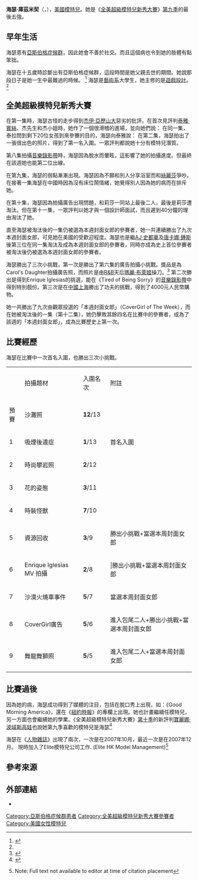 {{NoteTA
|1=zh-cn:阿斯伯格综合征; zh-hk:亞氏保加症; zh-tw:亞斯伯格症候群;
}}
{{Infobox Model
| name          = 海瑟·庫茲米契<br />{{en}}Heather Kuzmich
| image         = 
| imagesize     =  
| caption       = 
| birthname     = Heather Kuzmich
| birthdate     = {{birth date and age|1986|4|19}}
| location      = {{US}}[[印第安納州|印第安納州]][[瓦爾帕萊索_(印第安納州)|瓦爾帕萊索]]
| deathdate     = 
| deathplace    = 
| height        = {{Height|ft=6|in=0}} <ref name=FansOfRealityTV>{{cite web|url=http://www.fansofrealitytv.com/forums/america-s-next-top-model-9/70129-america-s-next-top-model-9-interview-heather-12-03-07-a.html|title=America’s Next Top Model 9: Interview with Heather|publisher=FansofRealityTV.com|date=12-03-07|accessdate=2007-12-17|archive-date=2007-12-17|archive-url=https://web.archive.org/web/20071217161906/http://www.fansofrealitytv.com/forums/america-s-next-top-model-9/70129-america-s-next-top-model-9-interview-heather-12-03-07-a.html|dead-url=no}}</ref>
| weight        = 
| haircolor     = 棕色
| eyecolor      = 綠色
| measurements  = 
| dress size    = 
| shoesize      = 
| agency        = {{HK}}Elite Model Management
| alias(es)     = 
| spouse        = 
| homepage      = 
}}
'''海瑟·庫茲米契'''（{{lang-en|Heather Kuzmich}}，{{bd|1986年|4月19日|catIdx=C}}），[[美國|美國]][[模特兒|模特兒]]。她是《[[全美超級模特兒新秀大賽|全美超級模特兒新秀大賽]]》[[全美超級模特兒新秀大賽_(第九季)|第九季]]的最後五強。

== 早年生活 ==
海瑟患有[[亞斯伯格症候群|亞斯伯格症候群]]，因此她會不善於社交。而且這個病也令到她的肢體有點笨拙。

海瑟在十五歲時診斷出有亞斯伯格症候群，這段時間是她父親去世的期間。她說那段日子是她一生中最難過的時候。
<ref name=WPInterview>{{cite news
 | title = Interview: Heather Kuzmich of America's Next Top Model
 | url = http://www.wrongplanet.net/article355.html
 | format = Interview
 | publisher = [[Wrong_Planet|Wrong Planet]]
 | date = 2007-11-29
 | accessdate = 2007-12-08
 | archive-date = 2007-12-12
 | archive-url = https://web.archive.org/web/20071212234603/http://www.wrongplanet.net/article355.html
 | dead-url = no
 }}</ref> 
海瑟是[[藝術系|藝術系]]大學生，她主修的是[[遊戲設計|遊戲設計]]。<ref name=WPInterview/>

== 全美超級模特兒新秀大賽 ==
在第一集時，海瑟古怪的走步得到[[杰伊·亞歷山大|杰伊·亞歷山大]]惡劣的批評。在首次見評判[[泰雅·賓絲|泰雅·賓絲]]、杰先生和杰小姐時，她作了一個很滑稽的進場，並向她們說：
{{cquote|嗨…你們好，美女妳好…泰雅妳好…|}}
在同一集，泰拉問到剩下20位女孩到來參賽的目的，海瑟向泰雅說：
{{cquote|我是要來向一些沒人注意的、在社會最底層的少女展示，雖然在現實生活中沒有人留意你，但是這樣並不代表你不特別。<ref>在郵輪上，泰雅問她們為甚麼自己能成為冠軍時海瑟的問答</ref>|}}
在第二集，海瑟拍出了一張很出色的照片，得到了第一名入圍。一眾評判都說她十分有模特兒潛質。

第八集拍攝[[音樂錄影帶|音樂錄影帶]]時，海瑟因為脫水而暈眩，這影響了她的拍攝進度。但最終在該週她也能第二位出線。

在第九集，海瑟的弱點漸漸出現。海瑟因為不願和別人分享浴室而和[[絲麗莎|絲麗莎]]爭吵。在接著一集海瑟在中國時因為沒有床位鬧情緒，她覺得別人因為她的病而在排斥她。

在第十集，海瑟因為拍攝廣告出現問題，和莉莎一同站上最後二人，最後是莉莎遭淘汰。但在第十一集，一眾評判以她才與一個設計師面試，而且遲到40分鐘的理由淘汰了她。

直至海瑟被淘汰後的一集仍被選為本週封面女郎的參賽者，她一共連續勝出了九次本週封面女郎，可見她在美國的受歡迎程度。海瑟也是繼[[AJ·史都華|AJ·史都華]]及[[唐卡娜·鍾斯|唐卡娜·鍾斯]]後第三位在同一集淘汰及成為本週封面女郎的參賽者，同時亦成為史上首位參賽者被淘汰後仍被選為本週封面女郎的參賽者。

海瑟勝出了三次小挑戰，第一次是勝出了第六集的廣告拍攝小挑戰。獎品是為Carol's Daughter拍攝廣告照，而照片是由[[R&B|R&B]]天后[[瑪麗·布萊姬|瑪麗·布萊姬]]操刀。<ref>{{Cite web |url=http://www.tv.com/heather-kuzmich/person/596985/trivia.html |title=Heather Kuzmich Trivia - Heather Kuzmich Facts - Heather Kuzmich Notes - TV.com |accessdate=2007-12-02 |archive-date=2008-08-24 |archive-url=https://web.archive.org/web/20080824051147/http://www.tv.com/heather-kuzmich/person/596985/trivia.html |dead-url=no }}</ref> 第二次勝出是得到Enrique Iglesias的挑選，能在《Tired of Being Sorry》的[[音樂錄影帶|音樂錄影帶]]中得到特別戲份。第三次是在[[中國|中國]][[上海|上海]]勝出了功夫的挑戰，得到了4000元人民幣購物。

她一共勝出了九次由觀眾投選的「本週封面女郎」（CoverGirl of The Week），而在她被淘汰後的一集（第十二集），她仍擊敗其餘四名在比賽中的參賽者，成為了該週的「本週封面女郎」，成為比賽歷史上第一次。

== 比賽經歷 ==
海瑟在比賽中一次首名入圍，也勝出三次小挑戰。
{| border="1" colour="black"
|- 
|  || 拍攝題材 || 入圍名次 || 附註
|- 
| 預賽 || 沙灘照 || '''12'''/13||
|- 
| 1 || 吸煙後遺症 || '''1'''/13||首名入圍
|- 
| 2 || 時尚攀岩照 ||'''2'''/12||
|- 
| 3 || 花的姿態 || '''3'''/11||
|- 
| 4 || 時裝怪獸 || '''7'''/10||
|- 
| 5 || 資源回收 || '''3'''/9||勝出小挑戰+當選本周封面女郎
|- 
| 6 || Enrique Iglesias MV 拍攝 || '''2'''/8|||勝出小挑戰+當選本周封面女郎
|-
| 7 || 沙漠火燒車事件 || '''5'''/7||當選本周封面女郎
|- 
| 8 || CoverGirl廣告 || '''5'''/6||進入包尾二人+勝出小挑戰+當選本周封面女郎
|- 
| 9 || 舞龍舞獅照 || '''5'''/5||進入包尾二人+當選本周封面女郎
|}

== 比賽過後 ==
因為她的病，海瑟成功得到了媒體的注目，包括在脫口秀上出現，如：《Good Morning America》，還在《[[紐約時報|紐約時報]]》的專欄上出現。她也計畫繼續任模特兒，另一方面也會繼續她的學業。《全美超級模特兒新秀大賽》[[全美超級模特兒新秀大賽_(第十季)|第十季]]的新評判[[寶麗娜·波域斯高娃|寶麗娜·波域斯高娃]]也說她第九季喜歡的模特兒是海瑟<ref>{{Cite web |url=http://www.youtube.com/watch?v=F_7EO0KdfHI |title=存档副本 |accessdate=2007-12-17 |archive-date=2015-10-28 |archive-url=https://web.archive.org/web/20151028121744/https://www.youtube.com/watch?v=F_7EO0KdfHI |dead-url=no }}</ref> 

海瑟在《[[人物雜誌|人物雜誌]]》出現了兩次，一次是在2007年10月，最近一次是在2007年12月。
現時加入了Elite模特兒公司工作.
(Elite HK Model Management)<ref>{{cite news
 | title = Heather Kuzmich doesn't let Asperger's syndrome keep her from competing on America's Next Top Model
 | url = http://www.people.com/people/article/0,,20151881,00.html
 | format = Table of contents
 | publisher = [[People_(magazine)|People]]
 | date = 2007-10-22
 | accessdate = 2007-12-08
 | archive-date = 2007-10-28
 | archive-url = https://web.archive.org/web/20071028153132/http://www.people.com/people/article/0,,20151881,00.html
 | dead-url = no
 }} Note: Full text not available to editor at time of citation placement</ref>

== 參考來源 ==
{{Reflist}}

== 外部連結 ==
* {{imdb name|id=2773606|name=海瑟·庫茲米契}}

{{America's Next Top Model}}

{{DEFAULTSORT:Kuzmich, Heather}}
[[Category:亞斯伯格症候群患者|Category:亞斯伯格症候群患者]]
[[Category:全美超級模特兒新秀大賽參賽者|Category:全美超級模特兒新秀大賽參賽者]]
[[Category:美國女性模特兒|Category:美國女性模特兒]]